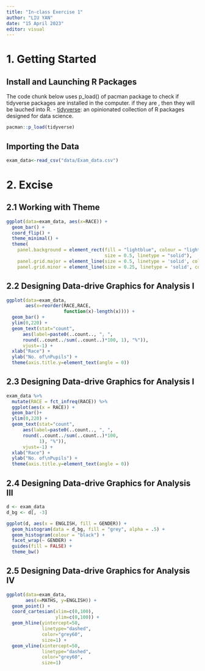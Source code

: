 ```yaml
---
title: "In-class Exercise 1"
author: "LIU YAN"
date: "15 April 2023"
editor: visual
---
```


# 1. Getting Started

## Install and Launching R Packages

The code chunk below uses p_load() of pacman package to check if tidyverse packages are installed in the computer. if they are , then they will be lauched into R. - [tidyverse](https://www.tidyverse.org/): an opinionated collection of R packages designed for data science.

```r
pacman::p_load(tidyverse)
```

## Importing the Data

```r
exam_data<-read_csv("data/Exam_data.csv")
```

# 2. Excise

## 2.1 Working with Theme

```r
ggplot(data=exam_data, aes(x=RACE)) +
  geom_bar() +
  coord_flip() +
  theme_minimal() +
  theme(
    panel.background = element_rect(fill = "lightblue", colour = "lightblue", 
                                    size = 0.5, linetype = "solid"),
    panel.grid.major = element_line(size = 0.5, linetype = 'solid', colour = "white"), 
    panel.grid.minor = element_line(size = 0.25, linetype = 'solid', colour = "white"))
```

## 2.2 Designing Data-drive Graphics for Analysis I

```r
ggplot(data=exam_data, 
       aes(x=reorder(RACE,RACE,
                     function(x)-length(x)))) +
  geom_bar() +
  ylim(0,220) +
  geom_text(stat="count", 
      aes(label=paste0(..count.., ", ", 
      round(..count../sum(..count..)*100, 1), "%")),
      vjust=-1) +
  xlab("Race") +
  ylab("No. of\nPupils") +
  theme(axis.title.y=element_text(angle = 0))
```

## 2.3 Designing Data-drive Graphics for Analysis I

```r
exam_data %>%
  mutate(RACE = fct_infreq(RACE)) %>%
  ggplot(aes(x = RACE)) + 
  geom_bar()+
  ylim(0,220) +
  geom_text(stat="count", 
      aes(label=paste0(..count.., ", ", 
      round(..count../sum(..count..)*100,
            1), "%")),
      vjust=-1) +
  xlab("Race") +
  ylab("No. of\nPupils") +
  theme(axis.title.y=element_text(angle = 0))
```

## 2.4 Designing Data-drive Graphics for Analysis III

```r
d <- exam_data   
d_bg <- d[, -3]  

ggplot(d, aes(x = ENGLISH, fill = GENDER)) +
  geom_histogram(data = d_bg, fill = "grey", alpha = .5) +
  geom_histogram(colour = "black") +
  facet_wrap(~ GENDER) +
  guides(fill = FALSE) +  
  theme_bw()

```

## 2.5 Designing Data-drive Graphics for Analysis IV

```r
ggplot(data=exam_data, 
       aes(x=MATHS, y=ENGLISH)) +
  geom_point() +
  coord_cartesian(xlim=c(0,100),
                  ylim=c(0,100)) +
  geom_hline(yintercept=50,
             linetype="dashed",
             color="grey60",
             size=1) + 
  geom_vline(xintercept=50, 
             linetype="dashed",
             color="grey60",
             size=1)
```

